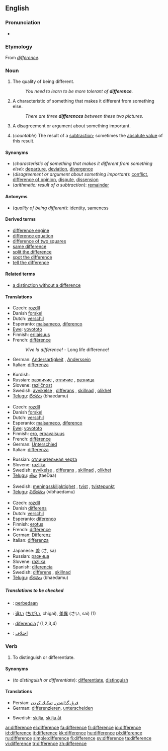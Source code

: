 {{see|différence}}
{{wikipedia|dab=difference}}
==English==

===Pronunciation===
*{{audio|en-us-difference.ogg|Audio (US)}}

===Etymology===
From {{OF.}} ''[[différence|difference]]''.

===Noun===
{{en-noun|-|s}}

# {{uncountable}} The quality of being different.
#:''You need to learn to be more tolerant of '''difference'''.''
# {{countable}} A characteristic of something that makes it different from something else.
#:''There are three '''differences''' between these two pictures.''
# {{countable}} A disagreement or argument about something important.
# {{arithmetic}} (''countable'') The result of a [[subtraction]]; sometimes the [[absolute value]] of this result.

====Synonyms====
*(''characteristic of something that makes it different from something else''): [[departure]], [[deviation]], [[divergence]]
*(''disagreement or argument about something important''): [[conflict]], [[difference of opinion]], [[dispute]], [[dissension]]
*(''arithmetic: result of a subtraction''): [[remainder]]

====Antonyms====
*(''quality of being different''): [[identity]], [[sameness]]

====Derived terms====
*[[difference engine]]
*[[difference equation]]
*[[difference of two squares]]
*[[same difference]]
*[[split the difference]]
*[[spot the difference]]
*[[tell the difference]]

====Related terms====
*[[a distinction without a difference]]

====Translations====
{{trans-top|quality of being different}}
*Czech: [[rozdíl]] {{m}}
*Danish [[forskel]]
*Dutch: [[verschil]] {{n}}
*Esperanto: [[malsameco]], [[diferenco]]
*[[Ewe]]: [[vovototo]]
*Finnish: [[erilaisuus]]
*French: [[différence]] {{f}}
*:''Vive la différence!'' - Long life difference!
*German: [[Andersartigkeit]] {{f}}, [[Anderssein]] {{n}}
*Italian: [[differenza]] {{f}}
{{trans-mid}}
*Kurdish: {{KUchar|[[جیاوازی]]}}
*Russian: [[различие]] {{f}}, [[отличие]] {{f}}, [[разница]] {{f}}
*Slovene: [[različnost]] {{f}}
*Swedish: [[avvikelse]] {{c}}, [[differans]] {{c}}, [[skillnad]] {{c}}, [[olikhet]] {{c}}
*[[Telugu]]: [[భేదము]] (bhaedamu)
{{trans-bottom}}

{{trans-top|characteristic of something that makes it different from something else}}
*Czech: [[rozdíl]] {{m}}
*Danish [[forskel]]
*Dutch: [[verschil]] {{n}}
*Esperanto: [[malsameco]], [[diferenco]]
*[[Ewe]]: [[vovototo]]
*Finnish: [[ero]], [[eroavaisuus]]
*French: [[différence]] {{f}}
*German: [[Unterschied]] {{m}}
*Italian: [[differenza]] {{f}}
{{trans-mid}}
*Russian: [[отличительная черта]] {{f}}
*Slovene: [[razlika]] {{f}}
*Swedish: [[avvikelse]] {{c}}, [[differans]] {{c}}, [[skillnad]] {{c}}, [[olikhet]] {{c}}
*[[Telugu]]: [[తేడా]] (taeDaa)
{{trans-bottom}}

{{trans-top|disagreement or argument about something important}}
{{trans-mid}}
*Swedish: [[meningsskiljaktighet]] {{c}}, [[tvist]] {{c}}, [[tvistepunkt]] {{c}}
*[[Telugu]]: [[విభేదము]] (vibhaedamu)
{{trans-bottom}}

{{trans-top|arithmetic: result of a subtraction}}
*Czech: [[rozdíl]] {{m}}
*Danish [[differens]]
*Dutch: [[verschil]] {{n}}
*Esperanto: [[diferenco]]
*Finnish: [[erotus]]
*French: [[différence]] {{f}}
*German: [[Differenz]] {{f}}
*Italian: [[differenza]] {{f}}
{{trans-mid}}
*Japanese: [[差]] (さ, sa)
*Russian: [[разница]] {{f}}
*Slovene: [[razlika]] {{f}}
*Spanish: [[diferencia]] {{f}}
*Swedish: [[differens]] {{c}}, [[skillnad]] {{c}}
*[[Telugu]]: [[భేదము]] (bhaedamu)
{{trans-bottom}}

=====Translations to be checked=====
<!--Remove this section once all of the translations below have been moved into the tables above.-->
{{checktrans}}

*{{ttbc|Indonesian}}: [[beda|perbedaan]]
*{{ttbc|Japanese}}: [[違い]] ([[ちがい]], chigai), [[差異]] (さい, sai) (1)
*{{ttbc|Spanish}}: [[diferencia]] ''f'' (1,2,3,4)
*{{ttbc|Persian}}: [[تفاوت|اختلاف]]

===Verb===
{{en-verb|differenc|ing}}

# {{transitive}} To distinguish or differentiate.

====Synonyms====
*(''to distinguish or differentiate''): [[differentiate]], [[distinguish]]

====Translations====
{{trans-top|to distinguish or differentiate}}
*Persian: [[فرق گذاشتن]], [[تفكيك كردن]]
*German: [[differenzieren]], [[unterscheiden]]
{{trans-mid}}
*Swedish: [[skilja]], [[skilja åt]]
{{trans-bottom}}

[[ar:difference]]
[[el:difference]]
[[fa:difference]]
[[fr:difference]]
[[io:difference]]
[[id:difference]]
[[it:difference]]
[[kk:difference]]
[[hu:difference]]
[[pl:difference]]
[[ru:difference]]
[[simple:difference]]
[[fi:difference]]
[[sv:difference]]
[[ta:difference]]
[[vi:difference]]
[[tr:difference]]
[[zh:difference]]